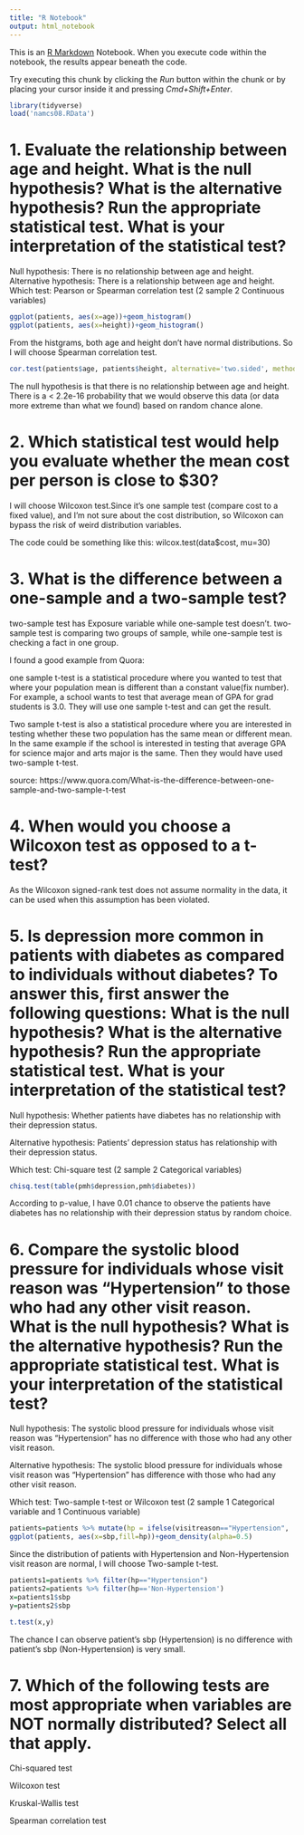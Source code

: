 ```yaml
---
title: "R Notebook"
output: html_notebook
---
```


This is an [R Markdown](http://rmarkdown.rstudio.com) Notebook. When you execute code within the notebook, the results appear beneath the code. 

Try executing this chunk by clicking the *Run* button within the chunk or by placing your cursor inside it and pressing *Cmd+Shift+Enter*. 

```r
library(tidyverse)
load('namcs08.RData')
```


# 1. Evaluate the relationship between age and height. What is the null hypothesis? What is the alternative hypothesis? Run the appropriate statistical test. What is your interpretation of the statistical test?

Null hypothesis: There is no relationship between age and height.
Alternative hypothesis: There is a relationship between age and height.
Which test: Pearson or Spearman correlation test (2 sample 2 Continuous variables)

```r
ggplot(patients, aes(x=age))+geom_histogram()
ggplot(patients, aes(x=height))+geom_histogram()

```
From the histgrams, both age and height don't have normal distributions. So I will choose Spearman correlation test.

```r
cor.test(patients$age, patients$height, alternative='two.sided', method='spearman')
```
The null hypothesis is that there is no relationship between age and height. There is a < 2.2e-16 probability that we would observe this data (or data more extreme than what we found) based on random chance alone. 

# 2. Which statistical test would help you evaluate whether the mean cost per person is close to $30?

I will choose Wilcoxon test.Since it's one sample test (compare cost to a fixed value), and I'm not sure about the cost distribution, so Wilcoxon can bypass the risk of weird distribution variables.

The code could be something like this: wilcox.test(data$cost, mu=30)

# 3. What is the difference between a one-sample and a two-sample test?

two-sample test has Exposure variable while one-sample test doesn't. 
two-sample test is comparing two groups of sample, while one-sample test is checking a fact in one group.

I found a good example from Quora:

one sample t-test is a statistical procedure where you wanted to test that where your population mean is different than a constant value(fix number). For example, a school wants to test that average mean of GPA for grad students is 3.0. They will use one sample t-test and can get the result.

Two sample t-test is also a statistical procedure where you are interested in testing whether these two population has the same mean or different mean. In the same example if the school is interested in testing that average GPA for science major and arts major is the same. Then they would have used two-sample t-test.

source: https://www.quora.com/What-is-the-difference-between-one-sample-and-two-sample-t-test

# 4. When would you choose a Wilcoxon test as opposed to a t-test?

As the Wilcoxon signed-rank test does not assume normality in the data, it can be used when this assumption has been violated.  


# 5. Is depression more common in patients with diabetes as compared to individuals without diabetes? To answer this, first answer the following questions: What is the null hypothesis? What is the alternative hypothesis? Run the appropriate statistical test. What is your interpretation of the statistical test?

Null hypothesis: Whether patients have diabetes has no relationship with their depression status.

Alternative hypothesis: Patients' depression status has relationship with their depression status.

Which test: Chi-square test (2 sample 2 Categorical variables)


```r
chisq.test(table(pmh$depression,pmh$diabetes))

```
According to p-value, I have 0.01 chance to observe the patients have diabetes has no relationship with their depression status by random choice.

# 6. Compare the systolic blood pressure for individuals whose visit reason was “Hypertension” to those who had any other visit reason. What is the null hypothesis? What is the alternative hypothesis? Run the appropriate statistical test. What is your interpretation of the statistical test?

Null hypothesis: The systolic blood pressure for individuals whose visit reason was “Hypertension” has no difference with those who had any other visit reason.

Alternative hypothesis: The systolic blood pressure for individuals whose visit reason was “Hypertension” has difference with those who had any other visit reason.

Which test: Two-sample t-test or Wilcoxon test (2 sample 1 Categorical variable and 1 Continuous variable)

```r
patients=patients %>% mutate(hp = ifelse(visitreason=="Hypertension", 'Hypertension', 'Non-Hypertension' ))
ggplot(patients, aes(x=sbp,fill=hp))+geom_density(alpha=0.5)
```
Since the distribution of patients with Hypertension and Non-Hypertension visit reason are normal, I will choose Two-sample t-test.

```r
patients1=patients %>% filter(hp=="Hypertension") 
patients2=patients %>% filter(hp=='Non-Hypertension') 
x=patients1$sbp
y=patients2$sbp

t.test(x,y)
```
The chance I can observe patient's sbp (Hypertension) is no difference with patient's sbp (Non-Hypertension) is very small.

# 7. Which of the following tests are most appropriate when variables are NOT normally distributed? Select all that apply.

Chi-squared test

Wilcoxon test

Kruskal-Wallis test

Spearman correlation test

